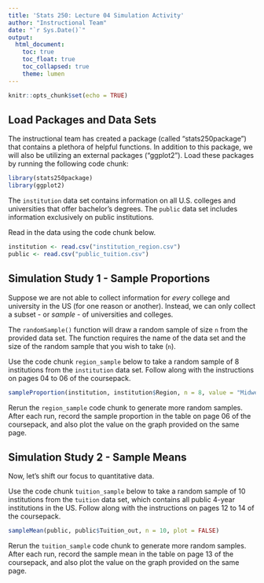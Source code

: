 ```yaml
---
title: 'Stats 250: Lecture 04 Simulation Activity'
author: "Instructional Team"
date: "`r Sys.Date()`"
output:
  html_document:
    toc: true
    toc_float: true
    toc_collapsed: true
    theme: lumen
---
```


```r
knitr::opts_chunk$set(echo = TRUE)
```


## Load Packages and Data Sets 

The instructional team has created a package (called “stats250package”) that contains a plethora of helpful functions. In addition to this package, we will also be utilizing an external packages ("ggplot2"). Load these packages by running the following code chunk:

```r
library(stats250package)
library(ggplot2)
```

The `institution` data set contains information on all U.S. colleges and universities that offer bachelor's degrees. The `public` data set includes information exclusively on public institutions.

Read in the data using the code chunk below. 

```r
institution <- read.csv("institution_region.csv")
public <- read.csv("public_tuition.csv")

```

## Simulation Study 1 - Sample Proportions 

Suppose we are not able to collect information for *every* college and university in the US (for one reason or another). Instead, we can only collect a subset - or *sample* - of universities and colleges. 

The `randomSample()` function will draw a random sample of size `n` from the provided data set. The function requires the name of the data set and the size of the random sample that you wish to take (`n`). 

Use the code chunk `region_sample` below to take a random sample of 8 institutions from the `institution` data set.  Follow along with the instructions on pages 04 to 06 of the coursepack. 

```r
sampleProportion(institution, institution$Region, n = 8, value = "Midwest", results = TRUE)
```

Rerun the `region_sample` code chunk to generate more random samples. After each run, record the sample proportion in the table on page 06 of the coursepack, and also plot the value on the graph provided on the same page.

## Simulation Study 2 - Sample Means 

Now, let's shift our focus to quantitative data. 

Use the code chunk `tuition_sample` below to take a random sample of 10 institutions from the `tuition` data set, which contains all public 4-year institutions in the US.  Follow along with the instructions on pages 12 to 14 of the coursepack. 

```r
sampleMean(public, public$Tuition_out, n = 10, plot = FALSE)
```

Rerun the `tuition_sample` code chunk to generate more random samples. After each run, record the sample mean in the table on page 13 of the coursepack, and also plot the value on the graph provided on the same page.


